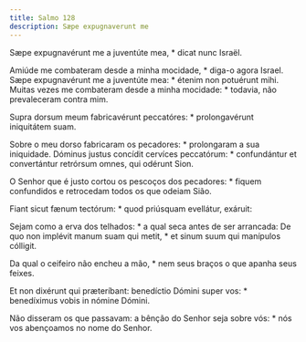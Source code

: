 ```yaml
---
title: Salmo 128
description: Sæpe expugnaverunt me
---
```


<div class="side-by-side not-content">

Sæpe expugnavérunt me a juventúte mea, * dicat nunc Israël.

Amiúde me combateram desde a minha mocidade, * diga-o agora Israel.
  Sæpe expugnavérunt me a juventúte mea: * étenim non potuérunt mihi.
  Muitas vezes me combateram desde a minha mocidade: * todavia, não
    prevaleceram contra mim.

Supra dorsum meum fabricavérunt peccatóres: * prolongavérunt iniquitátem
    suam.

Sobre o meu dorso fabricaram os pecadores: * prolongaram a sua iniquidade.
  Dóminus justus concídit cervíces peccatórum: * confundántur et convertántur
    retrórsum omnes, qui odérunt Sion.

O Senhor que é justo cortou os pescoços dos pecadores: * fiquem confundidos
    e retrocedam todos os que odeiam Sião.

Fiant sicut fænum tectórum: * quod priúsquam evellátur, exáruit:

Sejam como a erva dos telhados: * a qual seca antes de ser arrancada:
  De quo non implévit manum suam qui metit, * et sinum suum qui manípulos
    cólligit.

Da qual o ceifeiro não encheu a mão, * nem seus braços o que apanha seus
    feixes.

Et non dixérunt qui præteríbant: benedíctio Dómini super vos: * benedíximus
    vobis in nómine Dómini.

Não disseram os que passavam: a bênção do Senhor seja sobre vós: * nós vos
    abençoamos no nome do Senhor.

</div>
